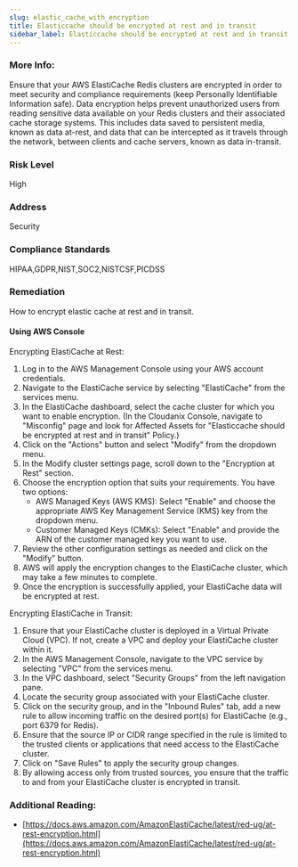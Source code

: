 ```yaml
---
slug: elastic_cache_with_encryption
title: Elasticcache should be encrypted at rest and in transit
sidebar_label: Elasticcache should be encrypted at rest and in transit
---
```


### More Info:

Ensure that your AWS ElastiCache Redis clusters are encrypted in order to meet security and compliance requirements (keep Personally Identifiable Information safe). Data encryption helps prevent unauthorized users from reading sensitive data available on your Redis clusters and their associated cache storage systems. This includes data saved to persistent media, known as data at-rest, and data that can be intercepted as it travels through the network, between clients and cache servers, known as data in-transit.

### Risk Level

High

### Address

Security

### Compliance Standards

HIPAA,GDPR,NIST,SOC2,NISTCSF,PICDSS

### Remediation

How to encrypt elastic cache at rest and in transit.

#### Using AWS Console

Encrypting ElastiCache at Rest:
1. Log in to the AWS Management Console using your AWS account credentials.
2. Navigate to the ElastiCache service by selecting "ElastiCache" from the services menu.
3. In the ElastiCache dashboard, select the cache cluster for which you want to enable encryption.
    (In the Cloudanix Console, navigate to "Misconfig" page and look for Affected Assets for "Elasticcache should be encrypted at rest and in transit" Policy.)
4. Click on the "Actions" button and select "Modify" from the dropdown menu.
5. In the Modify cluster settings page, scroll down to the "Encryption at Rest" section.
6. Choose the encryption option that suits your requirements. You have two options:
   - AWS Managed Keys (AWS KMS): Select "Enable" and choose the appropriate AWS Key Management Service (KMS) key from the dropdown menu.
   - Customer Managed Keys (CMKs): Select "Enable" and provide the ARN of the customer managed key you want to use.
7. Review the other configuration settings as needed and click on the "Modify" button.
8. AWS will apply the encryption changes to the ElastiCache cluster, which may take a few minutes to complete.
9. Once the encryption is successfully applied, your ElastiCache data will be encrypted at rest.

Encrypting ElastiCache in Transit:
1. Ensure that your ElastiCache cluster is deployed in a Virtual Private Cloud (VPC). If not, create a VPC and deploy your ElastiCache cluster within it.
2. In the AWS Management Console, navigate to the VPC service by selecting "VPC" from the services menu.
3. In the VPC dashboard, select "Security Groups" from the left navigation pane.
4. Locate the security group associated with your ElastiCache cluster.
5. Click on the security group, and in the "Inbound Rules" tab, add a new rule to allow incoming traffic on the desired port(s) for ElastiCache (e.g., port 6379 for Redis).
6. Ensure that the source IP or CIDR range specified in the rule is limited to the trusted clients or applications that need access to the ElastiCache cluster.
7. Click on "Save Rules" to apply the security group changes.
8. By allowing access only from trusted sources, you ensure that the traffic to and from your ElastiCache cluster is encrypted in transit.

### Additional Reading:

- [https://docs.aws.amazon.com/AmazonElastiCache/latest/red-ug/at-rest-encryption.html](https://docs.aws.amazon.com/AmazonElastiCache/latest/red-ug/at-rest-encryption.html) 

